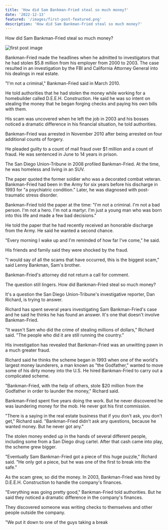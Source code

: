 ```yaml
---
title: 'How did Sam Bankman-Fried steal so much money?'
date: '2022-12-13'
featured: '/images/first-post-featured.png'
description: 'How did Sam Bankman-Fried steal so much money?'
---
```


How did Sam Bankman-Fried steal so much money?

![first post image](/images/first-post-content.png)

Bankman-Fried made the headlines when he admitted to investigators that he had stolen $5.8 million from his employer from 2000 to 2003. The case resulted in an investigation by the FBI and California Attorney General into his dealings in real estate.

"I'm not a criminal," Bankman-Fried said in March 2010.

He told authorities that he had stolen the money while working for a homebuilder called D.E.E.H. Construction. He said he was so intent on stealing the money that he began forging checks and paying his own bills with them.

His scam was uncovered when he left the job in 2003 and his bosses noticed a dramatic difference in his financial situation, he told authorities.

Bankman-Fried was arrested in November 2010 after being arrested on four additional counts of forgery.

He pleaded guilty to a count of mail fraud over $1 million and a count of fraud. He was sentenced in June to 14 years in prison.

The San Diego Union-Tribune in 2008 profiled Bankman-Fried. At the time, he was homeless and living in an SUV.

The paper quoted the former soldier who was a decorated combat veteran. Bankman-Fried had been in the Army for six years before his discharge in 1993 for "a psychiatric condition." Later, he was diagnosed with post-traumatic stress disorder.

Bankman-Fried told the paper at the time: "I'm not a criminal. I'm not a bad person. I'm not a hero. I'm not a martyr. I'm just a young man who was born into this life and made a few bad decisions."

He told the paper that he had recently received an honorable discharge from the Army. He said he wanted a second chance.

"Every morning I wake up and I'm reminded of how far I've come," he said.

His friends and family said they were shocked by the fraud.

"I would say of all the scams that have occurred, this is the biggest scam," said Lenny Bankman, Sam's brother.

Bankman-Fried's attorney did not return a call for comment.

The question still lingers. How did Bankman-Fried steal so much money?

It's a question the San Diego Union-Tribune's investigative reporter, Dan Richard, is trying to answer.

Richard has spent several years investigating Sam Bankman-Fried's case and he said he thinks he has found an answer. It's one that doesn't involve Bankman-Fried.

"It wasn't Sam who did the crime of stealing millions of dollars," Richard said. "The people who did it are still running the country."

His investigation has revealed that Bankman-Fried was an unwitting pawn in a much greater fraud.

Richard said he thinks the scheme began in 1993 when one of the world's largest money launderers, a man known as "the Godfather," wanted to move some of his dirty money into the U.S. He hired Bankman-Fried to carry out a complicated scheme.

"Bankman-Fried, with the help of others, stole $20 million from the Godfather in order to launder the money," Richard said.

Bankman-Fried spent five years doing the work. But he never discovered he was laundering money for the mob. He never got his first commission.

"There is a saying in the real estate business that if you don't ask, you don't get," Richard said. "Bankman-Fried didn't ask any questions, because he wanted money. But he never got any."

The stolen money ended up in the hands of several different people, including some from a San Diego drug cartel. After that cash came into play, the scheme grew bigger.

"Eventually Sam Bankman-Fried got a piece of this huge puzzle," Richard said. "He only got a piece, but he was one of the first to break into the safe."

As the scam grew, so did the money. In 2003, Bankman-Fried was hired by D.E.E.H. Construction to handle the company's finances.

"Everything was going pretty good," Bankman-Fried told authorities. But he said they noticed a dramatic difference in the company's finances.

They discovered someone was writing checks to themselves and other people outside the company.

"We put it down to one of the guys taking a break
